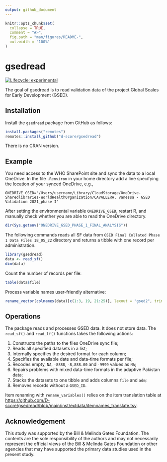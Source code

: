 ```yaml
---
output: github_document
---
```


<!-- README.md is generated from README.Rmd. Please edit that file -->

```r
knitr::opts_chunk$set(
  collapse = TRUE,
  comment = "#>",
  fig.path = "man/figures/README-",
  out.width = "100%"
)
```

# gsedread

<!-- badges: start -->
[![Lifecycle: experimental](https://img.shields.io/badge/lifecycle-experimental-orange.svg)](https://lifecycle.r-lib.org/articles/stages.html#experimental)
<!-- badges: end -->

The goal of gsedread  is to read validation data of the project Global Scales for Early Development (GSED).

## Installation

<!-- If you have been marked as a collaborator on GitHub for this repository, generate a personal access token as in <https://github.com/settings/tokens>. Add a line  -->

<!-- ```{r eval=FALSE} -->
<!-- GITHUB_PAT=ghp_vC82..................... -->
<!-- ``` -->

<!-- with your token in the file `.Renviron` in your home directory. Restarting R adds the environmental variable GITHUB_PAT to your session. Then install the `gsedread` package from GitHub as follows:  -->

Install the `gsedread` package from GitHub as follows:

```r
install.packages("remotes")
remotes::install_github("d-score/gsedread")
```

There is no CRAN version.

## Example

You need access to the WHO SharePoint site and sync the data to a local OneDrive. In the file `.Renviron` in your home directory add a line specifying the location of your synced OneDrive, e.g.,

```
ONEDRIVE_GSED='/Users/username/Library/CloudStorage/OneDrive-Sharedlibraries-WorldHealthOrganization/CAVALLERA, Vanessa - GSED Validation 2021_phase I'
```

After setting the environmental variable `ONEDRIVE_GSED`, restart R, and manually check whether you are able to read the OneDrive directory.

```r
dir(Sys.getenv("ONEDRIVE_GSED_PHASE_1_FINAL_ANALYSIS"))
```

The following commands reads all SF data from `GSED Final Collated Phase 1 Data Files 18_05_22` directory and returns a tibble with one record per administration.

```r
library(gsedread)
data <- read_sf()
dim(data)
```

Count the number of records per file:

```r
table(data$file)
```

Process variable names user-friendly alternative:

```r
rename_vector(colnames(data)[c(1:3, 19, 21:25)], lexout = "gsed2", trim = "Ma_SF_")
```


## Operations

The package reads and processes GSED data. It does not store data. The `read_sf()` and `read_lf()` functions takes the following actions:

1. Constructs the paths to the files OneDrive sync file;
2. Reads all specified datasets in a list;
3. Internally specifies the desired format for each column;
4. Specifies the available date and data-time formats per file;
5. Recodes empty, `NA`, `-8888`, `-8,888.00` and `-9999` values as `NA`;
6. Repairs problems with mixed data-time formats in the adaptive Pakistan data;
7. Stacks the datasets to one tibble and adds columns `file` and `adm`;
8. Removes records without a `GSED_ID`.

Item renaming with `rename_variables()` relies on the item translation table at 
<https://github.com/D-score/gsedread/blob/main/inst/extdata/itemnames_translate.tsv>.

## Acknowledgement

This study was supported by the Bill & Melinda Gates Foundation. The contents are the sole responsibility of the authors and may not necessarily represent the official views of the Bill & Melinda Gates Foundation or other agencies that may have supported the primary data studies used in the present study. 
